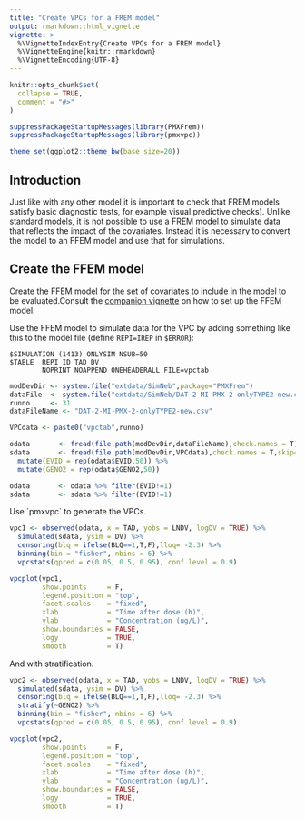```yaml
---
title: "Create VPCs for a FREM model"
output: rmarkdown::html_vignette
vignette: >
  %\VignetteIndexEntry{Create VPCs for a FREM model}
  %\VignetteEngine{knitr::rmarkdown}
  %\VignetteEncoding{UTF-8}
---
```


```r
knitr::opts_chunk$set(
  collapse = TRUE,
  comment = "#>"
)
```

```r
suppressPackageStartupMessages(library(PMXFrem))
suppressPackageStartupMessages(library(pmxvpc))

theme_set(ggplot2::theme_bw(base_size=20))
```

## Introduction

Just like with any other model it is important to check that FREM models satisfy basic diagnostic tests, for example visual predictive checks). Unlike standard models, it is not possible to use a FREM model to simulate data that reflects the impact of the covariates. Instead it is necessary to convert the model to an FFEM model and use that for simulations.

## Create the FFEM model

Create the FFEM model for the set of covariates to include in the model to be evaluated.Consult the [companion vignette](create_FFEM_model.html) on how to set up the FFEM model. 

Use the FFEM model to simulate data for the VPC by adding something like this to the model file (define `REPI=IREP` in `$ERROR`):

    $SIMULATION (1413) ONLYSIM NSUB=50
    $TABLE  REPI ID TAD DV
            NOPRINT NOAPPEND ONEHEADERALL FILE=vpctab

```r
modDevDir <- system.file("extdata/SimNeb",package="PMXFrem")
dataFile  <- system.file("extdata/SimNeb/DAT-2-MI-PMX-2-onlyTYPE2-new.csv",package="PMXFrem")
runno     <- 31
dataFileName <- "DAT-2-MI-PMX-2-onlyTYPE2-new.csv"

VPCdata <- paste0("vpctab",runno)

odata       <- fread(file.path(modDevDir,dataFileName),check.names = T)
sdata       <- fread(file.path(modDevDir,VPCdata),check.names = T,skip=1) %>% 
  mutate(EVID = rep(odata$EVID,50)) %>% 
  mutate(GENO2 = rep(odata$GENO2,50)) 

odata       <- odata %>% filter(EVID!=1)
sdata       <- sdata %>% filter(EVID!=1)
```

Use ´pmxvpc` to generate the VPCs.

```r
vpc1 <- observed(odata, x = TAD, yobs = LNDV, logDV = TRUE) %>%
  simulated(sdata, ysim = DV) %>%
  censoring(blq = ifelse(BLQ==1,T,F),lloq= -2.3) %>%
  binning(bin = "fisher", nbins = 6) %>%
  vpcstats(qpred = c(0.05, 0.5, 0.95), conf.level = 0.9)

vpcplot(vpc1, 
        show.points     = F, 
        legend.position = "top", 
        facet.scales    = "fixed", 
        xlab            = "Time after dose (h)", 
        ylab            = "Concentration (ug/L)", 
        show.boundaries = FALSE, 
        logy            = TRUE,
        smooth          = T)
```

And with stratification.

```r
vpc2 <- observed(odata, x = TAD, yobs = LNDV, logDV = TRUE) %>%
  simulated(sdata, ysim = DV) %>%
  censoring(blq = ifelse(BLQ==1,T,F),lloq= -2.3) %>%
  stratify(~GENO2) %>%
  binning(bin = "fisher", nbins = 6) %>%
  vpcstats(qpred = c(0.05, 0.5, 0.95), conf.level = 0.9)

vpcplot(vpc2, 
        show.points     = F, 
        legend.position = "top", 
        facet.scales    = "fixed", 
        xlab            = "Time after dose (h)", 
        ylab            = "Concentration (ug/L)", 
        show.boundaries = FALSE, 
        logy            = TRUE,
        smooth          = T)
```
